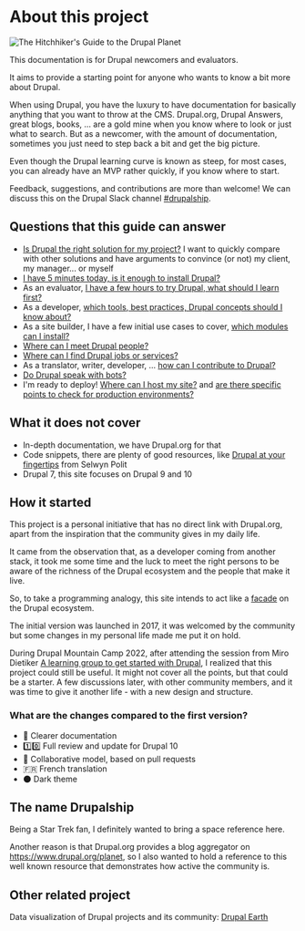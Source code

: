 # About this project

![The Hitchhiker's Guide to the Drupal Planet](/assets/images/docs/hitchhikers-guide-planet-drupal.jpg)

This documentation is for Drupal newcomers and evaluators.

It aims to provide a starting point for anyone who wants to know a bit more about Drupal.

When using Drupal, you have the luxury to have documentation for basically anything that you want to throw at the CMS.
Drupal.org, Drupal Answers, great blogs, books, ... are a gold mine when you know where to look or just what to search.
But as a newcomer, with the amount of documentation, sometimes you just need to step back a bit and get the big picture.

Even though the Drupal learning curve is known as steep, for most cases, you can already have an MVP rather quickly, if you know where to start.

Feedback, suggestions, and contributions are more than welcome! We can discuss this on the Drupal Slack channel [#drupalship](https://drupal.slack.com/archives/C02A3KZQXQW).

## Questions that this guide can answer

- [Is Drupal the right solution for my project?](/build/when-to-use-drupal) I want to quickly compare with other solutions and have arguments to convince (or not) my client, my manager... or myself 
- [I have 5 minutes today, is it enough to install Drupal?](/build/installation#fast-local-installation)
- As an evaluator, [I have a few hours to try Drupal, what should I learn first?](/build/concepts)
- As a developer, [which tools, best practices, Drupal concepts should I know about?](/develop/toolkit-for-drupal-developers)
- As a site builder, I have a few initial use cases to cover, [which modules can I install?](/build/modules-themes-distributions)
- [Where can I meet Drupal people?](/meet/events)
- [Where can I find Drupal jobs or services?](/work/work-with-drupal)
- As a translator, writer, developer, ... [how can I contribute to Drupal?](/contribute/contribute-to-drupal)
- [Do Drupal speak with bots?](/build/ai)
- I'm ready to deploy! [Where can I host my site?](/deploy/drupal-hosting-for-evaluation-and-production) and [are there specific points to check for production environments?](/deploy/production-checklist)

## What it does not cover

- In-depth documentation, we have Drupal.org for that
- Code snippets, there are plenty of good resources, like [Drupal at your fingertips](https://selwynpolit.github.io/d9book/) from Selwyn Polit
- Drupal 7, this site focuses on Drupal 9 and 10

## How it started

This project is a personal initiative that has no direct link with Drupal.org, apart from the inspiration that the community gives in my daily life.

It came from the observation that, as a developer coming from another stack, it took me some time and the luck to meet the right persons to be aware of the richness of the Drupal ecosystem and the people that make it live.

So, to take a programming analogy, this site intends to act like a [facade](https://en.wikipedia.org/wiki/Facade_pattern) on the Drupal ecosystem.

The initial version was launched in 2017, it was welcomed by the community but some changes in my personal life made me put it on hold.

During Drupal Mountain Camp 2022, after attending the session from Miro Dietiker [A learning group to get started with Drupal](https://drupalmountaincamp.ch/sessions/learning-group-get-started-drupal), I realized that this project could still be useful. It might not cover all the points, but that could be a starter. A few discussions later, with other community members, and it was time to give it another life - with a new design and structure.

### What are the changes compared to the first version?

- 📄 Clearer documentation
- 1️⃣0️⃣ Full review and update for Drupal 10
- 🙌 Collaborative model, based on pull requests
- 🇫🇷 French translation
- 🌑 Dark theme

## The name Drupalship

Being a Star Trek fan, I definitely wanted to bring a space reference here.

Another reason is that Drupal.org provides a blog aggregator on https://www.drupal.org/planet, so I also wanted to hold a reference to this well known resource that demonstrates how active the community is.

## Other related project

Data visualization of Drupal projects and its community: [Drupal Earth](https://drupalearth.org/)
